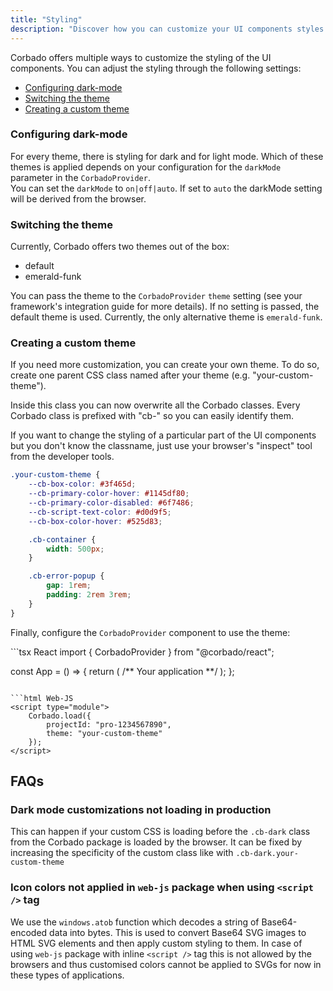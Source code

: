```yaml
---
title: "Styling"
description: "Discover how you can customize your UI components styles to align with your preferences and needs."
---
```


Corbado offers multiple ways to customize the styling of the UI components. You can adjust the styling through the following settings:

-   [Configuring dark-mode](#configuring-dark-mode)
-   [Switching the theme](#switching-the-theme)
-   [Creating a custom theme](#creating-a-custom-theme)

### Configuring dark-mode

For every theme, there is styling for dark and for light mode. Which of these themes is applied depends on your configuration for the `darkMode` parameter in the `CorbadoProvider`.<br/> You can set the `darkMode` to `on|off|auto`. If set to `auto` the darkMode setting will be derived from the browser.

### Switching the theme

Currently, Corbado offers two themes out of the box:

- default
- emerald-funk

You can pass the theme to the `CorbadoProvider` `theme` setting (see your framework's integration guide for more details).
If no setting is passed, the default theme is used.
Currently, the only alternative theme is `emerald-funk`.

### Creating a custom theme

If you need more customization, you can create your own theme. To do so, create one parent CSS class named after your theme (e.g. "your-custom-theme").

Inside this class you can now overwrite all the Corbado classes. Every Corbado class is prefixed with "cb-" so you can easily identify them.

<Tip>
    If you want to change the styling of a particular part of the UI components
    but you don't know the classname, just use your browser's "inspect" tool
    from the developer tools.
</Tip>

```css Custome Theme
.your-custom-theme {
    --cb-box-color: #3f465d;
    --cb-primary-color-hover: #1145df80;
    --cb-primary-color-disabled: #6f7486;
    --cb-script-text-color: #d0d9f5;
    --cb-box-color-hover: #525d83;

    .cb-container {
        width: 500px;
    }

    .cb-error-popup {
        gap: 1rem;
        padding: 2rem 3rem;
    }
}
```

Finally, configure the `CorbadoProvider` component to use the theme:

<CodeGroup>
```tsx React
import { CorbadoProvider } from "@corbado/react";

const App = () => {
    return (
        <CorbadoProvider projectId="pro-1234567890">
            /** Your application **/
        </CorbadoProvider>
    );
};
```

```html Web-JS
<script type="module">
    Corbado.load({
        projectId: "pro-1234567890",
        theme: "your-custom-theme"
    });
</script>
```

</CodeGroup>

## FAQs

### Dark mode customizations not loading in production

This can happen if your custom CSS is loading before the `.cb-dark` class from the Corbado package is loaded by the browser. It can be fixed by increasing the specificity of the custom class like with `.cb-dark.your-custom-theme`

### Icon colors not applied in `web-js` package when using `<script />` tag

We use the `windows.atob` function which decodes a string of Base64-encoded data into bytes. This is used to convert Base64 SVG images to HTML SVG elements and then apply custom styling to them.
In case of using `web-js` package with inline `<script />` tag this is not allowed by the browsers and thus customised colors cannot be applied to SVGs for now in these types of applications.
